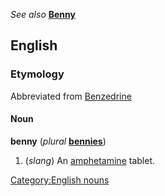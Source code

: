 ''See also'' '''[[Benny]]'''

==English==
=== Etymology===
Abbreviated from [[Benzedrine]]

==== Noun ====
'''benny''' (''plural'' '''[[bennies]]''')

#(''slang'') An [[amphetamine]] tablet.

[[Category:English nouns]]